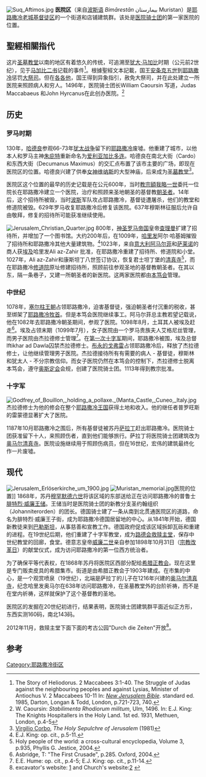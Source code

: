 [[Image:Suq_Aftimos.jpg|thumb]]
'''医院区'''（来自[[波斯语|波斯语]] ''Bimārestān'' بیمارستان Muristan）是[[耶路撒冷老城|耶路撒冷老城]][[基督徒区|基督徒区]]的一个街道和店铺建筑群。该处是[[医院骑士团|医院骑士团]]的第一家医院的位置。

==聖經相關指代==
这片[[圣墓教堂|圣墓教堂]]以南的地区有着悠久的传统，可追溯至[[犹大·马加比|犹大·马加比]]时期（公元前2世纪），见于[[马加比二书|马加比二书]]记载的事件<ref>The Story of Heliodorus. 2 Maccabees 3:1-40. The Struggle of Judas against the neighbouring peoples and against Lysias, Minister of Antiochus V. 2 Maccabees 10-11 In: ''[[New_Jerusalem_Bible|New Jerusalem Bible]]''. standard ed. 1985, Darton, Longan & Todd, London, p.721-723, 740.</ref>。根據聖經文本記載，国王[[安条克五世|安条克五世]]到[[耶路撒冷|耶路撒冷]]惩罚[[大祭司|大祭司]]。但在[[各各他|各各他]]，国王得到异象指引，赦免大祭司，并在此处建立一所医院来照顾病人和穷人。1496年，医院骑士团长William Caoursin 写道，Judas Maccabaeus 和John Hyrcanus在此创办医院。<ref>W. Caoursin: ''Stabilimenta Rhodiorum militum'', Ulm, 1496. In: E.J. King: The Knights Hospitallers in the Holy Land. 1st ed. 1931, Methuen, London, p.4-5</ref>

==历史==
===罗马时期===
130年，[[哈德良|哈德良]]参观66-73年[[犹太战争|犹太战争]]留下的[[耶路撒冷|耶路撒冷]]废墟。他重建了城市，以他本人和罗马主神[[朱庇特|朱庇特]]重新命名为[[爱利亚加比多连|爱利亚加比多连]]。哈德良在南北大街（Cardo）和东西大街（Decumanus Maximus）的交汇点布置了该市主要的广场，即现在医院区的位置。哈德良兴建了供奉[[女神|女神]][[维纳斯|维纳斯]]的大型神庙，后来成为[[圣墓教堂|圣墓教堂]]<ref>[[Virgilio_Canio_Corbo|Virgilio Corbo]], ''The Holy Sepulchre of Jerusalem'' (1981)</ref>。

医院区这个位置的最早的历史记载是在公元600年，当时[[教宗額我略一世|教宗額我略一世]]委托一位院长在耶路撒冷建立一个医院，治疗和照顾来圣地朝圣的基督教[[朝圣者|朝圣者]]。14年后，这个招待所被毁，当时[[波斯|波斯]]军队攻占耶路撒冷，基督徒遭屠杀，他们的教堂和修道院被毁。629年罗马收复耶路撒冷后修复该医院。637年穆斯林征服后允许自由敬拜，修复的招待所可能获准继续使用。

[[Image:Jerusalem_Christian_Quarter.jpg|thumb]]
800年，[[神圣罗马帝国|神圣罗马帝国]]皇帝[[查理曼|查理曼]]扩建了招待所，并增加了一个图书馆。大约200年后，在1009年，[[哈里发|哈里发]]阿尔·哈基姆摧毁了招待所和耶路撒冷其他大量建筑物。<ref>E.J. King: op. cit., p.5-11.</ref>1023年，来自[[意大利|意大利]][[阿马尔菲|阿马尔菲]]和[[萨莱诺|萨莱诺]]的商人获[[埃及|埃及]]哈里发Ali az-Zahir 批准，在耶路撒冷重建了招待所、修道院和小堂。1027年，Ali az-Zahir和康斯坦丁八世签订协议，恢复君士坦丁堡的[[清真寺|清真寺]]<ref>Holy people of the world: a cross-cultural encyclopedia, Volume 3, p.935, Phyllis G. Jestice, 2004.</ref>，而在耶路撒冷[[修道院|修道院]]原址修建招待所，照顾前往参观圣地的基督教朝圣者。在其以东，隔一条巷子，又建一所朝圣者的新医院。这两家医院都由[[本笃会|本笃会]]管理。

===中世纪===
1078年，[[塞尔柱王朝|塞尔柱王朝]]占领耶路撒冷，迫害基督徒，强迫朝圣者付沉重的税收，甚至绑架了[[耶路撒冷牧首|耶路撒冷牧首]]。但是本笃会医院继续事工。阿马尔菲总主教若望记载说，他在1082年去耶路撒冷朝圣期间，参观了医院。1098年8月，土耳其人被埃及赶走<ref>Asbridge, T: "The First Crusade", p.285. Oxford, 2004.</ref>。埃及占领末期（1099年7月），女子医院由一个罗马贵族夫人艾格尼丝管理，而男子医院由杰拉德修士管理<ref>E.E. Hume: op. cit., p.4-5; E.J. King: op. cit., p.11-14.</ref>。在[[第一次十字军|第一次十字军]]期间，耶路撒冷被围，埃及总督 Iftikhar ad Dawla囚禁杰拉德修士。[[布永的戈弗雷|布永的戈弗雷]]占领耶路撒冷后，释放了杰拉德修士，让他继续管理男子医院。杰拉德接待所有有需要的病人 - 基督徒，穆斯林和犹太人 - 不分宗教信仰。而女子医院仍然在本笃会的控制下，杰拉德修士脱离本笃会，遵守[[奥斯定会|奥斯定会]]会规，创建了医院骑士团。1113年得到教宗批准。

===十字军===
[[Image:Godfrey_of_Bouillon,_holding_a_pollaxe._(Manta_Castle,_Cuneo,_Italy.jpg|thumb]]
杰拉德修士为他的修会在整个[[耶路撒冷王国|耶路撒冷王国]]获得土地和收入。他的继任者普罗旺斯的雷蒙德显著扩大了医院。

1187年10月耶路撒冷之围后，所有基督徒被苏丹[[萨拉丁|萨拉丁]]赶出耶路撒冷。医院骑士团获准留下十人，来照顾伤者，直到他们能够旅行。萨拉丁将医院骑士团建筑改为[[奥马尔清真寺_(耶路撒冷)|奥马尔清真寺]]。医院设施继续用于照顾伤病员，但在16世纪，宏伟的建筑最终化作一片废墟。

==现代==
[[Image:Jerusalem_Erlöserkirche_um_1900.jpg|thumb]]
[[File:Muristan_memorial.jpg|thumb]]医院的位置]]
1868年，苏丹[[穆罕默德六世|穆罕默德六世]]将该区域的东部送给正在访问耶路撒冷的普鲁士[[腓特烈三世_(普鲁士)|腓特烈·威廉王储]]。王储当时是医院骑士团的新教分支圣约翰组织（Johanniterorden）的团长。德国骑士建了一条从南到北贯通医院区的道路，命名为腓特烈·威廉王子街，成为耶路撒冷德国居留地的中心。从1841年开始，德国新教徒来到[[巴勒斯坦|巴勒斯坦]]，从事慈善和宣教工作。德国政府促成该区域拆卸瓦砾和重建的进程。在19世纪后期，他们重建了十字军教堂，成为[[路德会救赎主堂|路德会救赎主堂]]，保存中世纪教堂的回廊，食堂。德意志皇帝[[威廉二世_(德国)|威廉二世]]亲自参加1898年10月31日（[[宗教改革日|宗教改革日]]）的献堂仪式，成为访问耶路撒冷的第一位西方统治者。

为了确保平等代表权，在1868年苏丹将医院区西部分配给[[希腊正教会|希腊正教会]]。现在这里是专门贩卖皮具的希腊集市。街道是由希腊正教会于1903年建成。在市集的中心，是一个观赏喷泉（19世纪），北端是萨拉丁的儿子在1216年兴建的[[奥马尔清真寺_(耶路撒冷)|奥马尔清真寺]]，纪念哈里发奥马尔在638年访问耶路撒冷，在圣墓教堂外的台阶祈祷，而不是在堂内祈祷，这样就保护了这个基督教的圣地。

医院区的发掘在20世纪初进行，结果表明，医院骑士团建筑群平面近似正方形，东西实测160码，南北143码。

2012年11月，救赎主堂下面下面的考古公园"Durch die Zeiten"开放<ref>excavator's website: [http://www.xn--erlserkirche-jerusalem-whc.info/excavation/] and Church's website:[http://www.elcjhl.org] {{Wayback|url=http://www.elcjhl.org/ |date=20200814071912 }}</ref>。

== 参考==
{{Coord|31|46|39|N|35|13|47|E|display=title}}
{{Reflist}}
{{耶路撒冷旧城}}
[[Category:耶路撒冷街区|Category:耶路撒冷街区]]